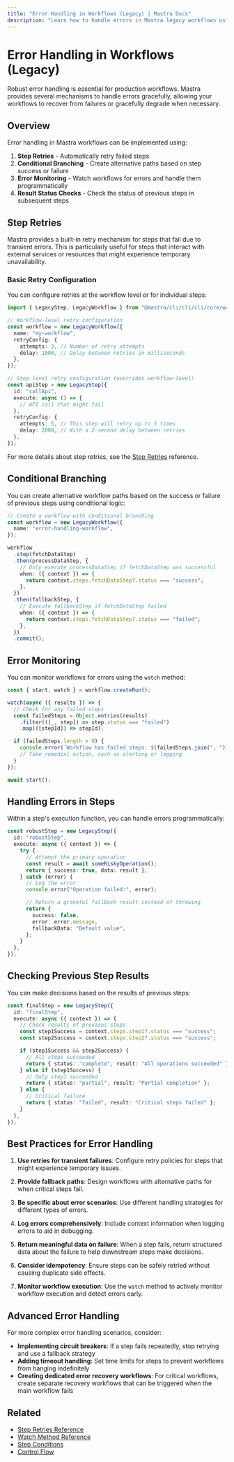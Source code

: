 ```yaml
---
title: "Error Handling in Workflows (Legacy) | Mastra Docs"
description: "Learn how to handle errors in Mastra legacy workflows using step retries, conditional branching, and monitoring."
---
```


# Error Handling in Workflows (Legacy)

Robust error handling is essential for production workflows. Mastra provides several mechanisms to handle errors gracefully, allowing your workflows to recover from failures or gracefully degrade when necessary.

## Overview

Error handling in Mastra workflows can be implemented using:

1. **Step Retries** - Automatically retry failed steps
2. **Conditional Branching** - Create alternative paths based on step success or failure
3. **Error Monitoring** - Watch workflows for errors and handle them programmatically
4. **Result Status Checks** - Check the status of previous steps in subsequent steps

## Step Retries

Mastra provides a built-in retry mechanism for steps that fail due to transient errors. This is particularly useful for steps that interact with external services or resources that might experience temporary unavailability.

### Basic Retry Configuration

You can configure retries at the workflow level or for individual steps:

```typescript
import { LegacyStep, LegacyWorkflow } from "@mastra/cli/cli/cli/core/workflows/legacy";

// Workflow-level retry configuration
const workflow = new LegacyWorkflow({
  name: "my-workflow",
  retryConfig: {
    attempts: 3, // Number of retry attempts
    delay: 1000, // Delay between retries in milliseconds
  },
});

// Step-level retry configuration (overrides workflow-level)
const apiStep = new LegacyStep({
  id: "callApi",
  execute: async () => {
    // API call that might fail
  },
  retryConfig: {
    attempts: 5, // This step will retry up to 5 times
    delay: 2000, // With a 2-second delay between retries
  },
});
```

For more details about step retries, see the [Step Retries](../../reference/legacyWorkflows/step-retries.mdx) reference.

## Conditional Branching

You can create alternative workflow paths based on the success or failure of previous steps using conditional logic:

```typescript
// Create a workflow with conditional branching
const workflow = new LegacyWorkflow({
  name: "error-handling-workflow",
});

workflow
  .step(fetchDataStep)
  .then(processDataStep, {
    // Only execute processDataStep if fetchDataStep was successful
    when: ({ context }) => {
      return context.steps.fetchDataStep?.status === "success";
    },
  })
  .then(fallbackStep, {
    // Execute fallbackStep if fetchDataStep failed
    when: ({ context }) => {
      return context.steps.fetchDataStep?.status === "failed";
    },
  })
  .commit();
```

## Error Monitoring

You can monitor workflows for errors using the `watch` method:

```typescript
const { start, watch } = workflow.createRun();

watch(async ({ results }) => {
  // Check for any failed steps
  const failedSteps = Object.entries(results)
    .filter(([_, step]) => step.status === "failed")
    .map(([stepId]) => stepId);

  if (failedSteps.length > 0) {
    console.error(`Workflow has failed steps: ${failedSteps.join(", ")}`);
    // Take remedial action, such as alerting or logging
  }
});

await start();
```

## Handling Errors in Steps

Within a step's execution function, you can handle errors programmatically:

```typescript
const robustStep = new LegacyStep({
  id: "robustStep",
  execute: async ({ context }) => {
    try {
      // Attempt the primary operation
      const result = await someRiskyOperation();
      return { success: true, data: result };
    } catch (error) {
      // Log the error
      console.error("Operation failed:", error);

      // Return a graceful fallback result instead of throwing
      return {
        success: false,
        error: error.message,
        fallbackData: "Default value",
      };
    }
  },
});
```

## Checking Previous Step Results

You can make decisions based on the results of previous steps:

```typescript
const finalStep = new LegacyStep({
  id: "finalStep",
  execute: async ({ context }) => {
    // Check results of previous steps
    const step1Success = context.steps.step1?.status === "success";
    const step2Success = context.steps.step2?.status === "success";

    if (step1Success && step2Success) {
      // All steps succeeded
      return { status: "complete", result: "All operations succeeded" };
    } else if (step1Success) {
      // Only step1 succeeded
      return { status: "partial", result: "Partial completion" };
    } else {
      // Critical failure
      return { status: "failed", result: "Critical steps failed" };
    }
  },
});
```

## Best Practices for Error Handling

1. **Use retries for transient failures**: Configure retry policies for steps that might experience temporary issues.

2. **Provide fallback paths**: Design workflows with alternative paths for when critical steps fail.

3. **Be specific about error scenarios**: Use different handling strategies for different types of errors.

4. **Log errors comprehensively**: Include context information when logging errors to aid in debugging.

5. **Return meaningful data on failure**: When a step fails, return structured data about the failure to help downstream steps make decisions.

6. **Consider idempotency**: Ensure steps can be safely retried without causing duplicate side effects.

7. **Monitor workflow execution**: Use the `watch` method to actively monitor workflow execution and detect errors early.

## Advanced Error Handling

For more complex error handling scenarios, consider:

- **Implementing circuit breakers**: If a step fails repeatedly, stop retrying and use a fallback strategy
- **Adding timeout handling**: Set time limits for steps to prevent workflows from hanging indefinitely
- **Creating dedicated error recovery workflows**: For critical workflows, create separate recovery workflows that can be triggered when the main workflow fails

## Related

- [Step Retries Reference](../../reference/legacyWorkflows/step-retries.mdx)
- [Watch Method Reference](../../reference/legacyWorkflows/watch.mdx)
- [Step Conditions](../../reference/legacyWorkflows/step-condition.mdx)
- [Control Flow](./control-flow.mdx)
